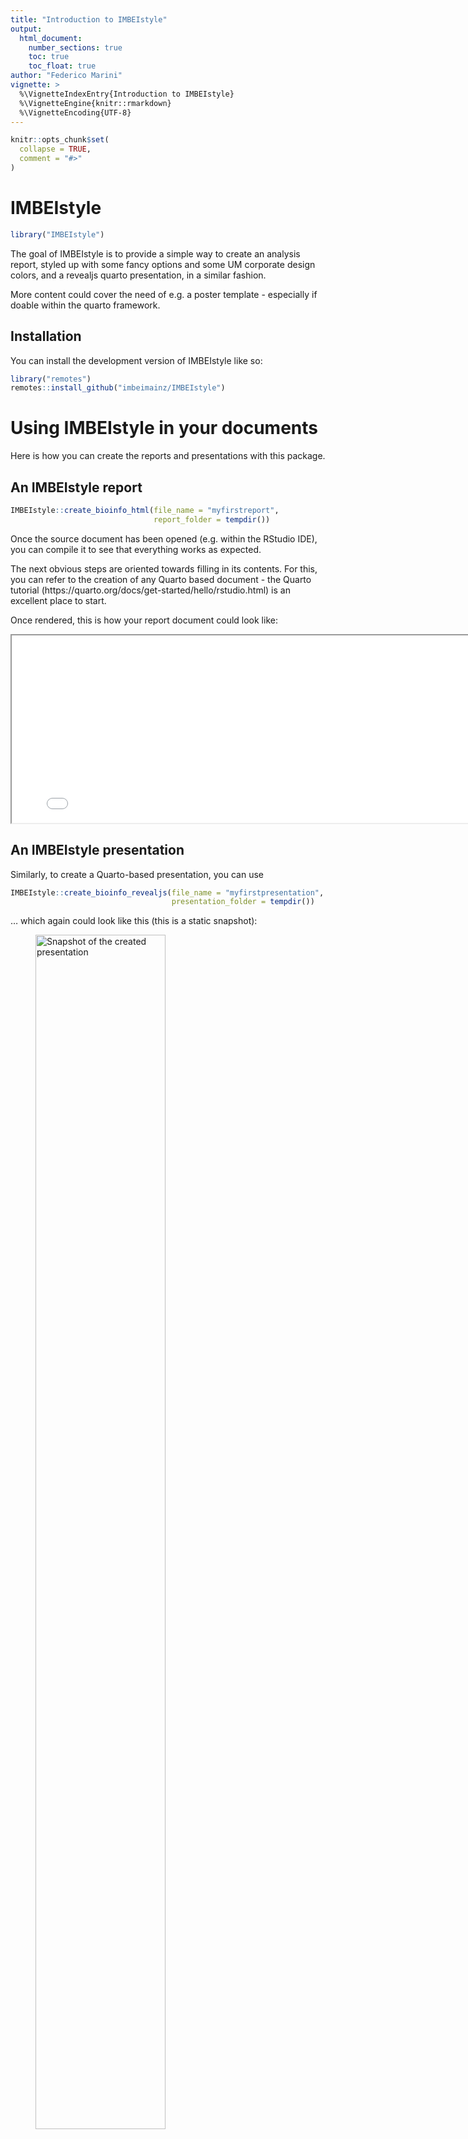 ```yaml
---
title: "Introduction to IMBEIstyle"
output: 
  html_document:
    number_sections: true
    toc: true
    toc_float: true
author: "Federico Marini"
vignette: >
  %\VignetteIndexEntry{Introduction to IMBEIstyle}
  %\VignetteEngine{knitr::rmarkdown}
  %\VignetteEncoding{UTF-8}
---
```


```r
knitr::opts_chunk$set(
  collapse = TRUE,
  comment = "#>"
)
```

# IMBEIstyle

```r
library("IMBEIstyle")
```

The goal of IMBEIstyle is to provide a simple way to create an analysis report, styled
up with some fancy options and some UM corporate design colors, and a revealjs quarto
presentation, in a similar fashion.

More content could cover the need of e.g. a poster template - especially if doable 
within the quarto framework.

## Installation

You can install the development version of IMBEIstyle like so:

```r
library("remotes")
remotes::install_github("imbeimainz/IMBEIstyle")
```

# Using IMBEIstyle in your documents

Here is how you can create the reports and presentations with this package.

## An IMBEIstyle report

```r
IMBEIstyle::create_bioinfo_html(file_name = "myfirstreport",
                                report_folder = tempdir())
```

Once the source document has been opened (e.g. within the RStudio IDE), you can
compile it to see that everything works as expected.

The next obvious steps are oriented towards filling in its contents. 
For this, you can refer to the creation of any Quarto based document - the Quarto 
tutorial (https://quarto.org/docs/get-started/hello/rstudio.html) is an excellent
place to start.

Once rendered, this is how your report document could look like:

<iframe src="bioinfo-html-report-template.html" width=800 height=300></iframe>

## An IMBEIstyle presentation

Similarly, to create a Quarto-based presentation, you can use

```r
IMBEIstyle::create_bioinfo_revealjs(file_name = "myfirstpresentation",
                                    presentation_folder = tempdir())
```

... which again could look like this (this is a static snapshot):

<!-- <iframe src="./bioinfo-revealjs-presentation-template.html" width=800 height=300></iframe> -->

![Snapshot of the created presentation](webshot_presentation.png){width=70%}

# How to further customize the looks of these documents

Some obvious spots to touch on would be

- an alternative font
- alternative sets of colors
- alternative or multiple output types

You can control these and more aspects from the yaml of the respective documents, and/or changing directly the associated `.scss` style files.

# Changes in the versions of the provided template documents

So far, this is the first iterations on these documents. 

In case newer versions are deployed, some notable changes can be reported in the content of this section.

# Session info {-}

```r
sessionInfo()
```

